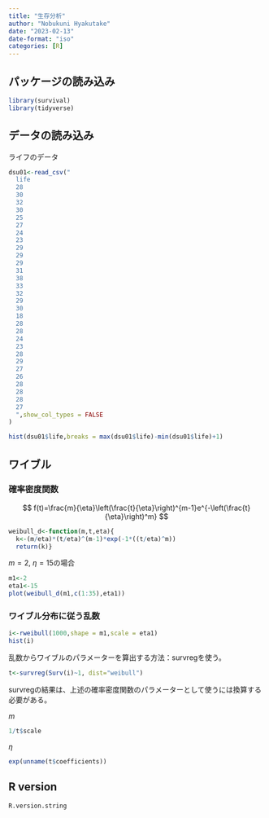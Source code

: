 ```yaml
---
title: "生存分析"
author: "Nobukuni Hyakutake"
date: "2023-02-13"
date-format: "iso"
categories: [R]
---
```


## パッケージの読み込み

```r
library(survival)
library(tidyverse)
```

## データの読み込み

ライフのデータ

```r
dsu01<-read_csv("
  life
  28
  30
  32
  30
  25
  27
  24
  23
  29
  29
  29
  31
  38
  33
  32
  29
  30
  18
  28
  28
  24
  23
  28
  29
  27
  26
  28
  28
  28
  27
  ",show_col_types = FALSE
)
```

```r
hist(dsu01$life,breaks = max(dsu01$life)-min(dsu01$life)+1)
```

## ワイブル

### 確率密度関数

$$
f(t)=\frac{m}{\eta}\left(\frac{t}{\eta}\right)^{m-1}e^{-\left(\frac{t}{\eta}\right)^m}
$$

```r
weibull_d<-function(m,t,eta){
  k<-(m/eta)*(t/eta)^(m-1)*exp(-1*((t/eta)^m))
  return(k)}
```

$m=2$, $\eta=15$の場合

```r
m1<-2
eta1<-15
plot(weibull_d(m1,c(1:35),eta1))
```

### ワイブル分布に従う乱数

```r
i<-rweibull(1000,shape = m1,scale = eta1)
hist(i)
```

乱数からワイブルのパラメーターを算出する方法：survregを使う。

```r
t<-survreg(Surv(i)~1, dist="weibull")
```

survregの結果は、上述の確率密度関数のパラメーターとして使うには換算する必要がある。

$m$ 

```r
1/t$scale
```

$\eta$

```r
exp(unname(t$coefficients))
```

## R version

```r
R.version.string
```
